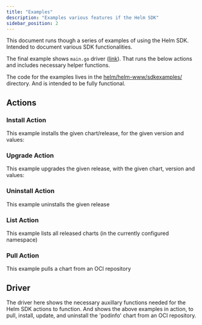 ```yaml
---
title: "Examples"
description: "Examples various features if the Helm SDK"
sidebar_position: 2
---
```


This document runs though a series of examples of using the Helm SDK.
Intended to document various SDK functionalities.

The final example shows `main.go` driver ([link](#driver)). That runs the below actions and includes necessary helper functions.

The code for the examples lives in the [helm/helm-www/sdkexamples/](https://github.com/helm/helm-www/tree/main/sdkexamples) directory.
And is intended to be fully functional.

## Actions


### Install Action

This example installs the given chart/release, for the given version and values:

<Install />

### Upgrade Action

This example upgrades the given release, with the given chart, version and values:

<Upgrade />

### Uninstall Action

This example uninstalls the given release

<Uninstall />

### List Action

This example lists all released charts (in the currently configured namespace)

<List />

### Pull Action

This example pulls a chart from an OCI repository

<Pull />

## Driver

The driver here shows the necessary auxillary functions needed for the Helm SDK actions to function. And shows the above examples in action, to pull, install, update, and uninstall the 'podinfo' chart from an OCI repository.

<Main />
